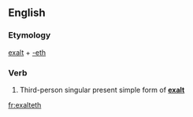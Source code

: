 ==English==

===Etymology===
[[exalt]] + [[-eth]]

===Verb===
{{head|en|verb form}}

# {{context|archaic|lang=en}} Third-person singular present simple form of '''[[exalt]]'''

[[fr:exalteth]]